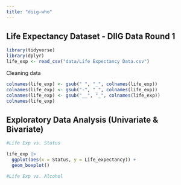 ```yaml
---
title: "diig-who"
---
```


## Life Expectancy Dataset - DIIG Data Round 1

```r
library(tidyverse)
library(dplyr)
life_exp <- read_csv("data/Life Expectancy Data.csv")
```

Cleaning data

```r
colnames(life_exp) <- gsub(" ", "_", colnames(life_exp))
colnames(life_exp) <- gsub("-", "_", colnames(life_exp))
colnames(life_exp) <- gsub("__", "_", colnames(life_exp))
colnames(life_exp)

```

## Exploratory Data Analysis (Univariate & Bivariate)

```r
#Life Exp vs. Status

life_exp |>
  ggplot(aes(x = Status, y = Life_expectancy)) + 
  geom_boxplot()

```

```r
#Life Exp vs. Alcohol 
```

